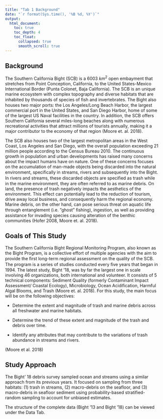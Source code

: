 ---
title: "Tab 1 Background"
date: "`r format(Sys.time(), '%B %d, %Y')`"
output:
  html_document:
    toc: true
    toc_depth: 4
    toc_float: 
      collapsed: true
      smooth_scroll: true 
---


## Background

The Southern California Bight (SCB) is a 6003 $km^2$ open embayment that stretches from Point Conception, California, to the United States-Mexico International Border (Punta Colonet, Baja California). The SCB is an unique marine ecosystem with complex topography and diverse habitats that are inhabited by thousands of species of ﬁsh and invertebrates. The Bight also houses two major ports: the Los Angeles/Long Beach Harbor, the largest commercial port in the United States, and San Diego Harbor, home of some of the largest US Naval facilities in the country. In addition, the SCB offers Southern California several miles-long beaches along with numerous recreational activities that attract millions of tourists annually, making it a major contributor to the economy of that region (Moore et. al. 2018).

The SCB also houses two of the largest metropolitan areas in the West Coast, Los Angeles and San Diego, with the overall population exceeding 21 million people according to the Census Bureau 2010. The continuous growth in population and urban developments has raised many concerns about the impact humans have on nature. One of these concerns focuses on the accumulation of man-made objects being discarded into the natural environment, speciﬁcally in streams, rivers and subsequently into the Bight. In rivers and streams, these discarded objects are speciﬁed as trash while in the marine environment, they are often referred to as marine debris. On land, the presence of trash negatively impacts the aesthetics of the environment. This effect can potentially lead to the reduction of tourism, drive away local business, and consequently harm the regional economy. Marine debris, on the other hand, can pose serious threat on aquatic life through entanglement (i.e. ”ghost” ﬁshing), ingestion, as well as providing assistance for invading species causing alteration of the benthic communities (Hofer 2008, Moore et. al. 2018). 




## Goals of This Study

The Southern California Bight Regional Monitoring Program, also known as the Bight Program, is a collective effort of multiple agencies with the aim to provide the ﬁrst long-term regional assessment on the quality of the SCB. The program is a series of studies conducted every ﬁve years that began in 1994. The latest study, Bight ’18, was by far the largest one in scale involving 46 organizations, both international and volunteer. It consists of 5 technical components: Sediment Quality (formerly Contaminant Impact Assessment/ Coastal Ecology), Microbiology, Ocean Acidification, Harmful Algal Blooms, and Trash (Moore et. al. 2018). For this study, the main focus will be on the following objectives:

 * Determine the extent and magnitude of trash and marine debris across all freshwater and marine habitats. 
 
 *  Determine the trend of these extent and magnitude of the trash and debris over time.
 
 * Identify any attributes that may contribute to the variations of trash abundance in streams and rivers. 

(Moore et al. 2018)


## Study Approach 

The Bight’ 18 debris survey sampled ocean and streams using a similar approach from its previous years. It focused on sampling from three habitats: (1) trash in streams,  (2) macro-debris on the seafloor, and (3) macro-debris in seafloor sediment using probability-based stratified-random sampling to account for unbiased estimates.

The structure of the complete data (Bight '13 and Bight '18) can be viewed under the Data Tab.















